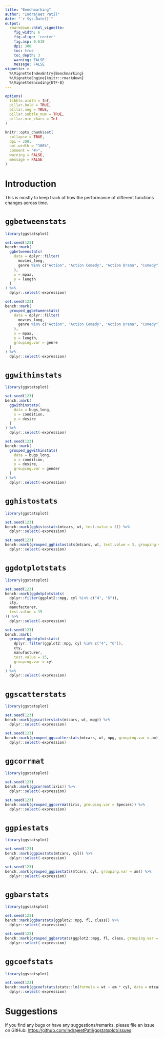 ---
title: "Benchmarking"
author: "Indrajeet Patil"
date: "`r Sys.Date()`"
output:
  rmarkdown::html_vignette:
    fig_width: 6
    fig.align: 'center'
    fig.asp: 0.618
    dpi: 300
    toc: true
    toc_depth: 3
    warning: FALSE
    message: FALSE
vignette: >
  %\VignetteIndexEntry{Benchmarking}
  %\VignetteEngine{knitr::rmarkdown}
  %\VignetteEncoding{UTF-8}
---

```{r setup, include = FALSE}
options(
  tibble.width = Inf,
  pillar.bold = TRUE,
  pillar.neg = TRUE,
  pillar.subtle_num = TRUE,
  pillar.min_chars = Inf
)

knitr::opts_chunk$set(
  collapse = TRUE,
  dpi = 300,
  out.width = "100%",
  comment = "#>",
  warning = FALSE,
  message = FALSE
)
```

# Introduction

This is mostly to keep track of how the performance of different functions
changes across time.

# `ggbetweenstats`

```{r ggbetweenstats}
library(ggstatsplot)

set.seed(123)
bench::mark(
  ggbetweenstats(
    data = dplyr::filter(
      movies_long,
      genre %in% c("Action", "Action Comedy", "Action Drama", "Comedy")
    ),
    x = mpaa,
    y = length
  )
) %>%
  dplyr::select(-expression)

set.seed(123)
bench::mark(
  grouped_ggbetweenstats(
    data = dplyr::filter(
      movies_long,
      genre %in% c("Action", "Action Comedy", "Action Drama", "Comedy")
    ),
    x = mpaa,
    y = length,
    grouping.var = genre
  )
) %>%
  dplyr::select(-expression)
```

# `ggwithinstats`

```{r ggwithinstats}
library(ggstatsplot)

set.seed(123)
bench::mark(
  ggwithinstats(
    data = bugs_long,
    x = condition,
    y = desire
  )
) %>%
  dplyr::select(-expression)

set.seed(123)
bench::mark(
  grouped_ggwithinstats(
    data = bugs_long,
    x = condition,
    y = desire,
    grouping.var = gender
  )
) %>%
  dplyr::select(-expression)
```

# `gghistostats`

```{r gghistostats}
library(ggstatsplot)

set.seed(123)
bench::mark(gghistostats(mtcars, wt, test.value = 3)) %>%
  dplyr::select(-expression)

set.seed(123)
bench::mark(grouped_gghistostats(mtcars, wt, test.value = 3, grouping.var = am)) %>%
  dplyr::select(-expression)
```

# `ggdotplotstats`

```{r ggdotplotstats}
library(ggstatsplot)

set.seed(123)
bench::mark(ggdotplotstats(
  dplyr::filter(ggplot2::mpg, cyl %in% c("4", "6")),
  cty,
  manufacturer,
  test.value = 15
)) %>%
  dplyr::select(-expression)

set.seed(123)
bench::mark(
  grouped_ggdotplotstats(
    dplyr::filter(ggplot2::mpg, cyl %in% c("4", "6")),
    cty,
    manufacturer,
    test.value = 15,
    grouping.var = cyl
  )
) %>%
  dplyr::select(-expression)
```

# `ggscatterstats`

```{r ggscatterstats}
library(ggstatsplot)

set.seed(123)
bench::mark(ggscatterstats(mtcars, wt, mpg)) %>%
  dplyr::select(-expression)

set.seed(123)
bench::mark(grouped_ggscatterstats(mtcars, wt, mpg, grouping.var = am)) %>%
  dplyr::select(-expression)
```

# `ggcorrmat`

```{r ggcorrmat}
library(ggstatsplot)

set.seed(123)
bench::mark(ggcorrmat(iris)) %>%
  dplyr::select(-expression)

set.seed(123)
bench::mark(grouped_ggcorrmat(iris, grouping.var = Species)) %>%
  dplyr::select(-expression)
```

# `ggpiestats`

```{r ggpiestats}
library(ggstatsplot)

set.seed(123)
bench::mark(ggpiestats(mtcars, cyl)) %>%
  dplyr::select(-expression)

set.seed(123)
bench::mark(grouped_ggpiestats(mtcars, cyl, grouping.var = am)) %>%
  dplyr::select(-expression)
```

# `ggbarstats`

```{r ggbarstats}
library(ggstatsplot)

set.seed(123)
bench::mark(ggbarstats(ggplot2::mpg, fl, class)) %>%
  dplyr::select(-expression)

set.seed(123)
bench::mark(grouped_ggbarstats(ggplot2::mpg, fl, class, grouping.var = drv)) %>%
  dplyr::select(-expression)
```

# `ggcoefstats`

```{r ggcoefstats}
library(ggstatsplot)

set.seed(123)
bench::mark(ggcoefstats(stats::lm(formula = wt ~ am * cyl, data = mtcars))) %>%
  dplyr::select(-expression)
```

# Suggestions

If you find any bugs or have any suggestions/remarks, please file an issue on
GitHub: <https://github.com/IndrajeetPatil/ggstatsplot/issues>


